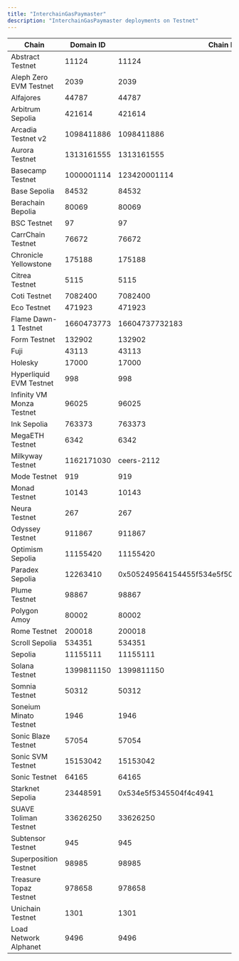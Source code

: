 ```yaml
---
title: "InterchainGasPaymaster"
description: "InterchainGasPaymaster deployments on Testnet"
---
```


| Chain | Domain ID | Chain ID | Address | Explorer |
|-------|-----------|----------|---------|----------|
| Abstract Testnet | 11124 | 11124 | `0xbAaE1B4e953190b05C757F69B2F6C46b9548fa4f` | [explorer.testnet.abs.xyz](https://explorer.testnet.abs.xyz/address/0xbAaE1B4e953190b05C757F69B2F6C46b9548fa4f) |
| Aleph Zero EVM Testnet | 2039 | 2039 | `0x867f2089D09903f208AeCac84E599B90E5a4A821` | [evm-explorer-testnet.alephzero.org](https://evm-explorer-testnet.alephzero.org/address/0x867f2089D09903f208AeCac84E599B90E5a4A821) |
| Alfajores | 44787 | 44787 | `0x44769b0f4a6f01339e131a691cc2eebbb519d297` | [explorer.celo.org](https://explorer.celo.org/alfajores/address/0x44769b0f4a6f01339e131a691cc2eebbb519d297) |
| Arbitrum Sepolia | 421614 | 421614 | `0xc756cFc1b7d0d4646589EDf10eD54b201237F5e8` | [sepolia.arbiscan.io](https://sepolia.arbiscan.io/address/0xc756cFc1b7d0d4646589EDf10eD54b201237F5e8) |
| Arcadia Testnet v2 | 1098411886 | 1098411886 | `0xfBeaF07855181f8476B235Cf746A7DF3F9e386Fb` | [explorer.khalani.network](https://explorer.khalani.network/address/0xfBeaF07855181f8476B235Cf746A7DF3F9e386Fb) |
| Aurora Testnet | 1313161555 | 1313161555 | `0xF61322936D80cd87B49df48F3DE24fD5c02dE9D1` | [explorer.testnet.aurora.dev](https://explorer.testnet.aurora.dev/address/0xF61322936D80cd87B49df48F3DE24fD5c02dE9D1) |
| Basecamp Testnet | 1000001114 | 123420001114 | `0xF78deCe5Cf97e1bd61C202A5ba1af33b87454878` | [basecamp.cloud.blockscout.com](https://basecamp.cloud.blockscout.com/address/0xF78deCe5Cf97e1bd61C202A5ba1af33b87454878) |
| Base Sepolia | 84532 | 84532 | `0x28B02B97a850872C4D33C3E024fab6499ad96564` | [sepolia.basescan.org](https://sepolia.basescan.org/address/0x28B02B97a850872C4D33C3E024fab6499ad96564) |
| Berachain Bepolia | 80069 | 80069 | `0xF78deCe5Cf97e1bd61C202A5ba1af33b87454878` | [bepolia.beratrail.io](https://bepolia.beratrail.io/address/0xF78deCe5Cf97e1bd61C202A5ba1af33b87454878) |
| BSC Testnet | 97 | 97 | `0x0dD20e410bdB95404f71c5a4e7Fa67B892A5f949` | [testnet.bscscan.com](https://testnet.bscscan.com/address/0x0dD20e410bdB95404f71c5a4e7Fa67B892A5f949) |
| CarrChain Testnet | 76672 | 76672 | `0xce0e13f67399375eF0a7acb741E815145A6AAf67` | [testnet.carrscan.io](https://testnet.carrscan.io/address/0xce0e13f67399375eF0a7acb741E815145A6AAf67) |
| Chronicle Yellowstone | 175188 | 175188 | `0xB589407cf6bEA5CD81AD0946b9F1467933ede74c` | [yellowstone-explorer.litprotocol.com](https://yellowstone-explorer.litprotocol.com/address/0xB589407cf6bEA5CD81AD0946b9F1467933ede74c) |
| Citrea Testnet | 5115 | 5115 | `0xD5eB5fa3f470eBBB93a4A58C644c87031268a04A` | [explorer.testnet.citrea.xyz](https://explorer.testnet.citrea.xyz/address/0xD5eB5fa3f470eBBB93a4A58C644c87031268a04A) |
| Coti Testnet | 7082400 | 7082400 | `0xA9425D5cBcD2c83EB2a5BF453EAA18968db3ef77` | [testnet.cotiscan.io](https://testnet.cotiscan.io/address/0xA9425D5cBcD2c83EB2a5BF453EAA18968db3ef77) |
| Eco Testnet | 471923 | 471923 | `0x28B02B97a850872C4D33C3E024fab6499ad96564` | [eco-testnet.explorer.caldera.xyz](https://eco-testnet.explorer.caldera.xyz//address/0x28B02B97a850872C4D33C3E024fab6499ad96564) |
| Flame Dawn-1 Testnet | 1660473773 | 16604737732183 | `0x39c85C84876479694A2470c0E8075e9d68049aFc` | [explorer.flame.dawn-1.astria.org](https://explorer.flame.dawn-1.astria.org/address/0x39c85C84876479694A2470c0E8075e9d68049aFc) |
| Form Testnet | 132902 | 132902 | `0xA2cf52064c921C11adCd83588CbEa08cc3bfF5d8` | [sepolia-explorer.form.network](https://sepolia-explorer.form.network/address/0xA2cf52064c921C11adCd83588CbEa08cc3bfF5d8) |
| Fuji | 43113 | 43113 | `0x6895d3916B94b386fAA6ec9276756e16dAe7480E` | [testnet.snowtrace.io](https://testnet.snowtrace.io/address/0x6895d3916B94b386fAA6ec9276756e16dAe7480E) |
| Holesky | 17000 | 17000 | `0x5CBf4e70448Ed46c2616b04e9ebc72D29FF0cfA9` | [holesky.etherscan.io](https://holesky.etherscan.io/address/0x5CBf4e70448Ed46c2616b04e9ebc72D29FF0cfA9) |
| Hyperliquid EVM Testnet | 998 | 998 | `0x11918DC33E067C5DA83EEF58E50F856398b8Df4C` | [explorer.hyperlend.finance](https://explorer.hyperlend.finance/address/0x11918DC33E067C5DA83EEF58E50F856398b8Df4C) |
| Infinity VM Monza Testnet | 96025 | 96025 | `0x48a53E3B176383BC98fcF4a24c9D470c19475164` | N/A |
| Ink Sepolia | 763373 | 763373 | `0x54Bd02f0f20677e9846F8E9FdB1Abc7315C49C38` | [explorer-sepolia.inkonchain.com](https://explorer-sepolia.inkonchain.com/address/0x54Bd02f0f20677e9846F8E9FdB1Abc7315C49C38) |
| MegaETH Testnet | 6342 | 6342 | `0x638A831b4d11Be6a72AcB97d1aE79DA05Ae9B1D3` | [www.megaexplorer.xyz](https://www.megaexplorer.xyz/address/0x638A831b4d11Be6a72AcB97d1aE79DA05Ae9B1D3) |
| Milkyway Testnet | 1162171030 | ceers-2112 | `0x726f757465725f706f73745f6469737061746368000000040000000000000000` | N/A |
| Mode Testnet | 919 | 919 | `0xB261C52241E133f957630AeeFEd48a82963AC33e` | [testnet.modescan.io](https://testnet.modescan.io/address/0xB261C52241E133f957630AeeFEd48a82963AC33e) |
| Monad Testnet | 10143 | 10143 | `0x8584590ad637C61C7cDF72eFF3381Ee1c3D1bC8E` | [explorer.monad-testnet.category.xyz](https://explorer.monad-testnet.category.xyz/address/0x8584590ad637C61C7cDF72eFF3381Ee1c3D1bC8E) |
| Neura Testnet | 267 | 267 | `0xFb55597F07417b08195Ba674f4dd58aeC9B89FBB` | [testnet-blockscout.infra.neuraprotocol.io](https://testnet-blockscout.infra.neuraprotocol.io/address/0xFb55597F07417b08195Ba674f4dd58aeC9B89FBB) |
| Odyssey Testnet | 911867 | 911867 | `0xD356C996277eFb7f75Ee8bd61b31cC781A12F54f` | [odyssey-explorer.ithaca.xyz](https://odyssey-explorer.ithaca.xyz/address/0xD356C996277eFb7f75Ee8bd61b31cC781A12F54f) |
| Optimism Sepolia | 11155420 | 11155420 | `0x28B02B97a850872C4D33C3E024fab6499ad96564` | [sepolia-optimistic.etherscan.io](https://sepolia-optimistic.etherscan.io/address/0x28B02B97a850872C4D33C3E024fab6499ad96564) |
| Paradex Sepolia | 12263410 | 0x505249564154455f534e5f504f54435f5345504f4c4941 | `0x0000000000000000000000000000000000000000000000000000000000000000` | [voyager.testnet.paradex.trade](https://voyager.testnet.paradex.trade/address/0x0000000000000000000000000000000000000000000000000000000000000000) |
| Plume Testnet | 98867 | 98867 | `0xD5B70f7Da85F98A5197E55114A38f3eDcDCf020e` | [testnet-explorer.plume.org](https://testnet-explorer.plume.org/address/0xD5B70f7Da85F98A5197E55114A38f3eDcDCf020e) |
| Polygon Amoy | 80002 | 80002 | `0x6c13643B3927C57DB92c790E4E3E7Ee81e13f78C` | [amoy.polygonscan.com](https://amoy.polygonscan.com/address/0x6c13643B3927C57DB92c790E4E3E7Ee81e13f78C) |
| Rome Testnet | 200018 | 200018 | `0xe65785c058559bA6D133d1ba1Becac0CBc8aE248` | [node1.testnet.romeprotocol.xyz](https://node1.testnet.romeprotocol.xyz:1000/address/0xe65785c058559bA6D133d1ba1Becac0CBc8aE248) |
| Scroll Sepolia | 534351 | 534351 | `0x86fb9F1c124fB20ff130C41a79a432F770f67AFD` | [sepolia.scrollscan.dev](https://sepolia.scrollscan.dev//address/0x86fb9F1c124fB20ff130C41a79a432F770f67AFD) |
| Sepolia | 11155111 | 11155111 | `0x6f2756380FD49228ae25Aa7F2817993cB74Ecc56` | [sepolia.etherscan.io](https://sepolia.etherscan.io/address/0x6f2756380FD49228ae25Aa7F2817993cB74Ecc56) |
| Solana Testnet | 1399811150 | 1399811150 | `9SQVtTNsbipdMzumhzi6X8GwojiSMwBfqAhS7FgyTcqy` | [explorer.solana.com](https://explorer.solana.com?cluster=testnet/address/9SQVtTNsbipdMzumhzi6X8GwojiSMwBfqAhS7FgyTcqy) |
| Somnia Testnet | 50312 | 50312 | `0x919Af376D02751bFCaD9CBAD6bad0c3089dAE33f` | [shannon-explorer.somnia.network](https://shannon-explorer.somnia.network/address/0x919Af376D02751bFCaD9CBAD6bad0c3089dAE33f) |
| Soneium Minato Testnet | 1946 | 1946 | `0xA2cf52064c921C11adCd83588CbEa08cc3bfF5d8` | [explorer-testnet.soneium.org](https://explorer-testnet.soneium.org/address/0xA2cf52064c921C11adCd83588CbEa08cc3bfF5d8) |
| Sonic Blaze Testnet | 57054 | 57054 | `0x39c85C84876479694A2470c0E8075e9d68049aFc` | [testnet.sonicscan.org](https://testnet.sonicscan.org/address/0x39c85C84876479694A2470c0E8075e9d68049aFc) |
| Sonic SVM Testnet | 15153042 | 15153042 | `FSy4hQ92ZTPJVG2UmiWiymoogpwEDBcucKnLzLnbrBDt` | [explorer.sonic.game](https://explorer.sonic.game/?cluster=testnet.v1/address/FSy4hQ92ZTPJVG2UmiWiymoogpwEDBcucKnLzLnbrBDt) |
| Sonic Testnet | 64165 | 64165 | `0xa3AB7E6cE24E6293bD5320A53329Ef2f4DE73fCA` | [testnet.soniclabs.com](https://testnet.soniclabs.com/address/0xa3AB7E6cE24E6293bD5320A53329Ef2f4DE73fCA) |
| Starknet Sepolia | 23448591 | 0x534e5f5345504f4c4941 | `0x0000000000000000000000000000000000000000000000000000000000000000` | [sepolia.voyager.online](https://sepolia.voyager.online/address/0x0000000000000000000000000000000000000000000000000000000000000000) |
| SUAVE Toliman Testnet | 33626250 | 33626250 | `0xA2cf52064c921C11adCd83588CbEa08cc3bfF5d8` | [explorer.toliman.suave.flashbots.net](https://explorer.toliman.suave.flashbots.net/address/0xA2cf52064c921C11adCd83588CbEa08cc3bfF5d8) |
| Subtensor Testnet | 945 | 945 | `0xB589407cf6bEA5CD81AD0946b9F1467933ede74c` | N/A |
| Superposition Testnet | 98985 | 98985 | `0xeC7eb4196Bd601DEa7585A744FbFB4CF11278450` | [testnet-explorer.superposition.so](https://testnet-explorer.superposition.so/address/0xeC7eb4196Bd601DEa7585A744FbFB4CF11278450) |
| Treasure Topaz Testnet | 978658 | 978658 | `0xbAaE1B4e953190b05C757F69B2F6C46b9548fa4f` | [topaz.treasurescan.io](https://topaz.treasurescan.io/address/0xbAaE1B4e953190b05C757F69B2F6C46b9548fa4f) |
| Unichain Testnet | 1301 | 1301 | `0xa3AB7E6cE24E6293bD5320A53329Ef2f4DE73fCA` | [unichain-sepolia.blockscout.com](https://unichain-sepolia.blockscout.com/address/0xa3AB7E6cE24E6293bD5320A53329Ef2f4DE73fCA) |
| Load Network Alphanet | 9496 | 9496 | `0x8584590ad637C61C7cDF72eFF3381Ee1c3D1bC8E` | [explorer.load.network](https://explorer.load.network/address/0x8584590ad637C61C7cDF72eFF3381Ee1c3D1bC8E) |
